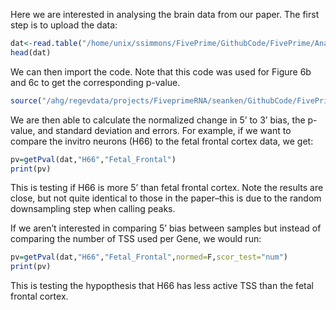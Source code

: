 
Here we are interested in analysing the brain data from our paper. The first step is to upload the data:

```r
dat<-read.table("/home/unix/ssimmons/FivePrime/GithubCode/FivePrime/AnalysingBrain/data/Brain_Data.bed",header=T)
head(dat)
```

We can then import the code. Note that this code was used for Figure 6b and 6c to get the corresponding p-value.

```r
source("/ahg/regevdata/projects/FiveprimeRNA/seanken/GithubCode/FivePrime/AnalysingBrain/Pval.R")
```

We are then able to calculate the normalized change in 5' to 3' bias, the p-value, and standard deviation and errors. For example, if we want to compare the invitro neurons (H66) to the fetal frontal cortex data, we get:

```r
pv=getPval(dat,"H66","Fetal_Frontal")
print(pv)
```

This is testing if H66 is more 5' than fetal frontal cortex. Note the results are close, but not quite identical to those in the paper--this is due to the random downsampling step when calling peaks.

If we aren't interested in comparing 5' bias between samples but instead of comparing the number of TSS used per Gene, we would run:

```r
pv=getPval(dat,"H66","Fetal_Frontal",normed=F,scor_test="num")
print(pv)
```

This is testing the hypopthesis that H66 has less active TSS than the fetal frontal cortex.

